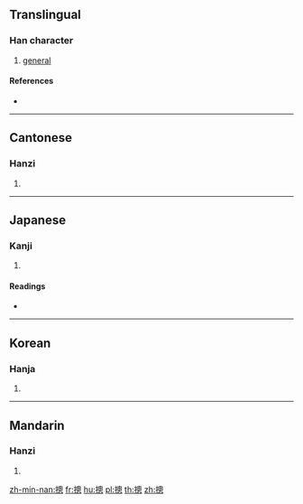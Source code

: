 ==Translingual==

===Han character===
{{Han char|rn=64|rad=手|as=11|sn=14|four=56030|canj=QHWP|ids=⿰扌悤}}

# {{lb|zh|adjective}} [[general]]

====References====
* {{Han ref|kx=0450.100|dkj=12596|dj=0800.290|hdz=31947.130|uh=6460|ud=25696|bh=E1EB|bd=57835}}

----

==Cantonese==

===Hanzi===
{{yue-hanzi|jyut=zung2|y=jung2}}

# {{defn|lang=yue|sort=手11}}

----

==Japanese==

===Kanji===
{{ja-kanji|grade=|rs=手11}}

# {{defn|lang=ja|sort=手11}}

====Readings====
* {{ja-readings|on=[[そう]] (sō)|kun=[[すべて]] (subete)}}

----

==Korean==

===Hanja===
{{ko-hanja|hangeul=총|eumhun=|rv=chong|mr=ch'ong|y=chong}}

# {{defn|lang=ko|sort=手11}}

----

==Mandarin==

===Hanzi===
{{cmn-hanzi|pin=[[zǒng]] ([[zong3]]), [[zōng]] ([[zong1]])|wg=tsung<sup>3</sup>, tsung<sup>1</sup>}}

# {{defn|lang=cmn|sort=手11}}

[[zh-min-nan:摠]]
[[fr:摠]]
[[hu:摠]]
[[pl:摠]]
[[th:摠]]
[[zh:摠]]